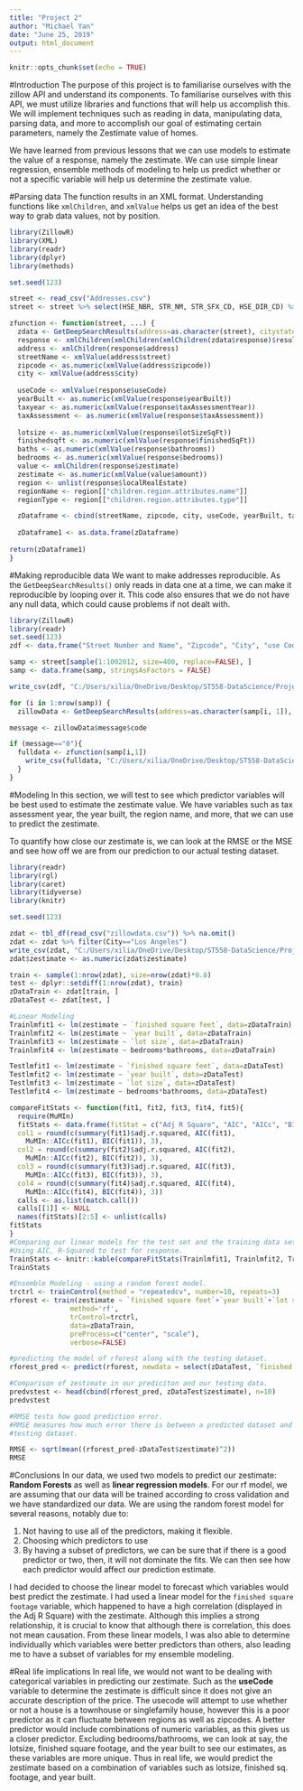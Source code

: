 ```yaml
---
title: "Project 2"
author: "Michael Yan"
date: "June 25, 2019"
output: html_document
---
```


```r
knitr::opts_chunk$set(echo = TRUE)
```

#Introduction
The purpose of this project is to familiarise ourselves with the zillow API and understand its components. To familiarise ourselves with this API, we must utilize libraries and functions that will help us accomplish this. We will implement techniques such as reading in data, manipulating data, parsing data, and more to accomplish our goal of estimating certain parameters, namely the Zestimate value of homes. 

We have learned from previous lessons that we can use models to estimate the value of a response, namely the zestimate. We can use simple linear regression, ensemble methods of modeling to help us predict whether or not a specific variable will help us determine the zestimate value. 

#Parsing data
The function results in an XML format. Understanding functions like `xmlChildren`, and `xmlValue` helps us get an idea of the best way to grab data values, not by position. 

```r

library(ZillowR)
library(XML)
library(readr)
library(dplyr)
library(methods)

set.seed(123)

street <- read_csv("Addresses.csv")
street <- street %>% select(HSE_NBR, STR_NM, STR_SFX_CD, HSE_DIR_CD) %>% transmute(address=paste(HSE_NBR, HSE_DIR_CD, STR_NM, STR_SFX_CD))

zfunction <- function(street, ...) {
  zdata <- GetDeepSearchResults(address=as.character(street), citystatezip='Los Angeles, CA', zws_id = "X1-ZWz17t0ru4q4gb_38l6u")
  response <- xmlChildren(xmlChildren(xmlChildren(zdata$response)$results)$result)
  address <- xmlChildren(response$address)
  streetName <- xmlValue(address$street)
  zipcode <- as.numeric(xmlValue(address$zipcode))
  city <- xmlValue(address$city)
  
  useCode <- xmlValue(response$useCode)
  yearBuilt <- as.numeric(xmlValue(response$yearBuilt))
  taxyear <- as.numeric(xmlValue(response$taxAssessmentYear))
  taxAssessment <- as.numeric(xmlValue(response$taxAssessment))
  
  lotsize <- as.numeric(xmlValue(response$lotSizeSqFt))
  finishedsqft <- as.numeric(xmlValue(response$finishedSqFt))
  baths <- as.numeric(xmlValue(response$bathrooms))
  bedrooms <- as.numeric(xmlValue(response$bedrooms))
  value <- xmlChildren(response$zestimate)
  zestimate <- as.numeric(xmlValue(value$amount))
  region <- unlist(response$localRealEstate)
  regionName <- region[["children.region.attributes.name"]]
  regionType <- region[["children.region.attributes.type"]]

  zDataframe <- cbind(streetName, zipcode, city, useCode, yearBuilt, taxyear,  taxAssessment, lotsize, finishedsqft, baths, bedrooms, zestimate, regionName, regionType)
  
  zDataframe1 <- as.data.frame(zDataframe)
  
return(zDataframe1)
}
```

#Making reproducible data
We want to make addresses reproducible. As the `GetDeepSearchResults()` only reads in data one at a time, we can make it reproducible by looping over it. This code also ensures that we do not have any null data, which could cause problems if not dealt with. 

```r
library(ZillowR)
library(readr)
set.seed(123)
zdf <- data.frame("Street Number and Name", "Zipcode", "City", "use Code", "year built", "tax year", "tax assessment value", "lot size", "finished square feet", "bathrooms", "bedrooms", "zestimate", "region name", "region type")

samp <- street[sample(1:1002012, size=400, replace=FALSE), ]
samp <- data.frame(samp, stringsAsFactors = FALSE)

write_csv(zdf, "C:/Users/xilia/OneDrive/Desktop/ST558-DataScience/Project 2/zillowdata.csv", col_names=FALSE)

for (i in 1:nrow(samp)) {
  zillowData <- GetDeepSearchResults(address=as.character(samp[i, 1]), citystatezip = 'Los Angeles, CA', zws_id = "X1-ZWz17t0ru4q4gb_38l6u")

message <- zillowData$message$code

if (message=="0"){
  fulldata <- zfunction(samp[i,1])
    write_csv(fulldata, "C:/Users/xilia/OneDrive/Desktop/ST558-DataScience/Project 2/zillowdata.csv", append = TRUE)
  }
}
```

#Modeling
In this section, we will test to see which predictor variables will be best used to estimate the zestimate value. We have variables such as tax assessment year, the year built, the region name, and more, that we can use to predict the zestimate. 

To quantify how close our zestimate is, we can look at the RMSE or the MSE and see how off we are from our prediction to our actual testing dataset. 

```r
library(readr)
library(rgl)
library(caret)
library(tidyverse)
library(knitr)

set.seed(123)

zdat <- tbl_df(read_csv("zillowdata.csv")) %>% na.omit()
zdat <- zdat %>% filter(City=="Los Angeles")
write_csv(zdat, "C:/Users/xilia/OneDrive/Desktop/ST558-DataScience/Project 2/HouseData.csv", col_names=FALSE)
zdat$zestimate <- as.numeric(zdat$zestimate)

train <- sample(1:nrow(zdat), size=nrow(zdat)*0.8)
test <- dplyr::setdiff(1:nrow(zdat), train)
zDataTrain <- zdat[train, ]
zDataTest <- zdat[test, ]

#Linear Modeling
Trainlmfit1 <- lm(zestimate ~ `finished square feet`, data=zDataTrain)
Trainlmfit2 <- lm(zestimate ~ `year built`, data=zDataTrain)
Trainlmfit3 <- lm(zestimate ~ `lot size`, data=zDataTrain)
Trainlmfit4 <- lm(zestimate ~ bedrooms*bathrooms, data=zDataTrain)

Testlmfit1 <- lm(zestimate ~ `finished square feet`, data=zDataTest)
Testlmfit2 <- lm(zestimate ~ `year built`, data=zDataTest)
Testlmfit3 <- lm(zestimate ~ `lot size`, data=zDataTest)
Testlmfit4 <- lm(zestimate ~ bedrooms*bathrooms, data=zDataTest)

compareFitStats <- function(fit1, fit2, fit3, fit4, fit5){
  require(MuMIn)
  fitStats <- data.frame(fitStat = c("Adj R Square", "AIC", "AICc", "BIC"),
  col1 = round(c(summary(fit1)$adj.r.squared, AIC(fit1),
    MuMIn::AICc(fit1), BIC(fit1)), 3),
  col2 = round(c(summary(fit2)$adj.r.squared, AIC(fit2),
    MuMIn::AICc(fit2), BIC(fit2)), 3),
  col3 = round(c(summary(fit3)$adj.r.squared, AIC(fit3),
    MuMIn::AICc(fit3), BIC(fit3)), 3),
  col4 = round(c(summary(fit4)$adj.r.squared, AIC(fit4),
    MuMIn::AICc(fit4), BIC(fit4)), 3))
  calls <- as.list(match.call())
  calls[[1]] <- NULL
  names(fitStats)[2:5] <- unlist(calls)
fitStats
}
#Comparing our linear models for the test set and the training data set. 
#Using AIC, R-Squared to test for response. 
TrainStats <- knitr::kable(compareFitStats(Trainlmfit1, Trainlmfit2, Trainlmfit3, Trainlmfit4), caption="Linear Model Comparing fit stats")
TrainStats

#Ensemble Modeling - using a random forest model. 
trctrl <- trainControl(method = "repeatedcv", number=10, repeats=3)
rforest <- train(zestimate ~ `finished square feet`+`year built`+`lot size`+`tax assessment value`,
               method='rf',
               trControl=trctrl,
               data=zDataTrain,
               preProcess=c("center", "scale"),
               verbose=FALSE)

#predicting the model of rforest along with the testing dataset. 
rforest_pred <- predict(rforest, newdata = select(zDataTest, `finished square feet`, `year built`, `lot size`, `tax assessment value`))

#Comparison of zestimate in our prediciton and our testing data. 
predvstest <- head(cbind(rforest_pred, zDataTest$zestimate), n=10)
predvstest

#RMSE tests how good prediction error.
#RMSE measures how much error there is between a predicted dataset and a 
#testing dataset. 

RMSE <- sqrt(mean((rforest_pred-zDataTest$zestimate)^2))
RMSE

```

#Conclusions
In our data, we used two models to predict our zestimate: **Random Forests** as well as **linear regression models**. For our rf model, we are assuming that our data will be trained according to cross validation and we have standardized our data. We are using the random forest model for several reasons, notably due to:

1. Not having to use all of the predictors, making it flexible. 
2. Choosing which predictors to use
3. By having a subset of predictors, we can be sure that if there is a good predictor or two, then, it will not dominate the fits. We can then see how each predictor would affect our prediction estimate. 

I had decided to choose the linear model to forecast which variables would best predict the zestimate. I had used a linear model for the `finished square footage` variable, which happened to have a high correlation (displayed in the Adj R Square) with the zestimate. Although this implies a strong relationship, it is crucial to know that although there is correlation, this does not mean causation. From these linear models, I was also able to determine individually which variables were better predictors than others, also leading me to have a subset of variables for my ensemble modeling. 

#Real life implications
In real life, we would not want to be dealing with categorical variables in predicting our zestimate. Such as the **useCode** variable to determine the zestimate is difficult since it does not give an accurate description of the price. The usecode will attempt to use whether or not a house is a townhouse or singlefamily house, however this is a poor predictor as it can fluctuate between regions as well as zipcodes. A better predictor would include combinations of numeric variables, as this gives us a closer predictor. Excluding bedrooms/bathrooms, we can look at say, the lotsize, finished square footage, and the year built to see our estimates, as these variables are more unique. Thus in real life, we would predict the zestimate based on a combination of variables such as lotsize, finished sq. footage, and year built. 


